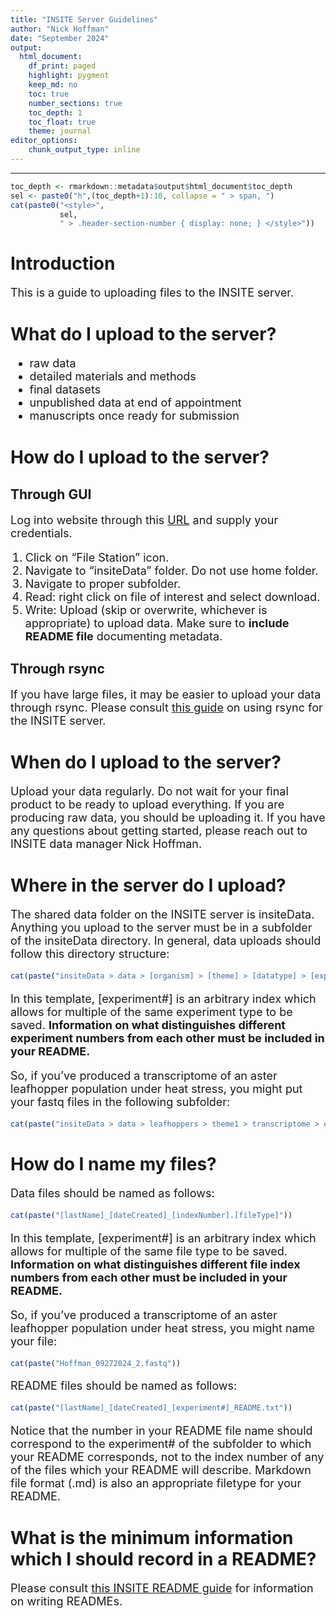 ```yaml
---
title: "INSITE Server Guidelines"
author: "Nick Hoffman"
date: "September 2024"
output:
  html_document:
    df_print: paged
    highlight: pygment
    keep_md: no
    toc: true
    number_sections: true
    toc_depth: 1
    toc_float: true
    theme: journal
editor_options:
    chunk_output_type: inline
---
```


<style type="text/css">
h2, h3, h4, h5, h6 {
  counter-reset: section;
}
p {
  font-size:18px;
}

ul {
  font-size:18px;
}

li {
  font-size:18px;
}
table {
   padding: 0;border-collapse: collapse;
   layout: fixed;
   width: 90%; }
table tr {
   border-top: 1px solid #cccccc;
   background-color: white;
   margin: 0;
   padding: 0; }
table tr:nth-child(2n) {
   background-color: #f8f8f8; }
table tr th {
   font-weight: bold;
   border: 1px solid #cccccc;
   margin: 0;
   padding: 6px 13px; }
table tr td {
   border: 1px solid #cccccc;
   margin: 0;
   padding: 6px 13px; }
table tr th :first-child, table tr td :first-child {
   margin-top: 0; }
table tr th :last-child, table tr td :last-child {
   margin-bottom: 0; }
.html-widget {
    margin: auto;
}
</style>

---

```r
toc_depth <- rmarkdown::metadata$output$html_document$toc_depth
sel <- paste0("h",(toc_depth+1):10, collapse = " > span, ")
cat(paste0("<style>",
           sel, 
           " > .header-section-number { display: none; } </style>"))
```

# Introduction

This is a guide to uploading files to the INSITE server.

# What do I upload to the server?

* raw data
* detailed materials and methods
* final datasets
* unpublished data at end of appointment
* manuscripts once ready for submission

# How do I upload to the server?

## Through GUI

Log into website through this <a href="insite-bii.quickconnect.to" target="_blank">URL</a> and supply your credentials. 

1. Click on “File Station” icon.
2. Navigate to “insiteData” folder. Do not use home folder.
3. Navigate to proper subfolder.
4. Read: right click on file of interest and select download.
5. Write: Upload (skip or overwrite, whichever is appropriate) to upload data. Make sure to <b>include README file</b> documenting metadata.

## Through rsync

If you have large files, it may be easier to upload your data through rsync. Please consult <a target="_blank" href="https://hoffmanick.github.io/insiteDocs/rsyncGuide.html">this guide</a> on using rsync for the INSITE server.

# When do I upload to the server?

Upload your data regularly. Do not wait for your final product to be ready to upload everything. If you are producing raw data, you should be uploading it. If you have any questions about getting started, please reach out to INSITE data manager Nick Hoffman.

# Where in the server do I upload?

The shared data folder on the INSITE server is insiteData. Anything you upload to the server must be in a subfolder of the insiteData directory. In general, data uploads should follow this directory structure:

```r
cat(paste("insiteData > data > [organism] > [theme] > [datatype] > [experiment#]"))

```

In this template, [experiment#] is an arbitrary index which allows for multiple of the same experiment type to be saved. <b>Information on what distinguishes different experiment numbers from each other must be included in your README.</b> 

So, if you've produced a transcriptome of an aster leafhopper population under heat stress, you might put your fastq files in the following subfolder:

```r
cat(paste("insiteData > data > leafhoppers > theme1 > transcriptome > exp3 "))

```


# How do I name my files?

Data files should be named as follows:

```r
cat(paste("[lastName]_[dateCreated]_[indexNumber].[fileType]"))

```


In this template, [experiment#] is an arbitrary index which allows for multiple of the same file type to be saved. <b>Information on what distinguishes different file index numbers from each other must be included in your README.</b> 

So, if you've produced a transcriptome of an aster leafhopper population under heat stress, you might name your file:

```r
cat(paste("Hoffman_09272024_2.fastq"))

```

README files should be named as follows:

```r
cat(paste("[lastName]_[dateCreated]_[experiment#]_README.txt"))

```

Notice that the number in your README file name should correspond to the experiment# of the subfolder to which your README corresponds, not to the index number of any of the files which your README will describe. Markdown file format (.md) is also an appropriate filetype for your README.

# What is the minimum information which I should record in a README?

Please consult <a target="_blank" href="https://hoffmanick.github.io/insiteDocs/readmeGuide.html">this INSITE README guide</a> for information on writing READMEs.
